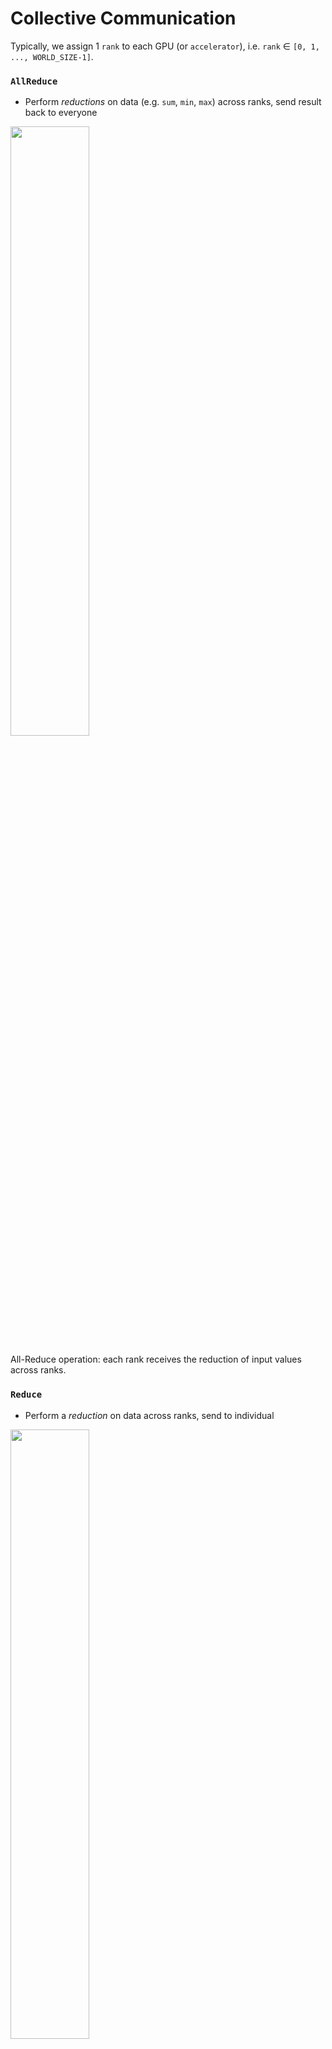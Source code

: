 # Collective Communication {.smaller background-color="#FFFFFF"}

Typically, we assign 1 `rank` to each GPU (or `accelerator`), i.e. `rank` $\in$ `[0, 1, ...,
WORLD_SIZE-1]`.

::: {.panel-tabset}

### `AllReduce`

- Perform _reductions_ on data (e.g. `sum`, `min`, `max`) across ranks, send result back to everyone

::: {#fig-allreduce}
![](./assets/collective-allreduce-sum.drawio.svg){width="50%"}

All-Reduce operation: each rank receives the reduction of input values across ranks.
:::

### `Reduce`

- Perform a _reduction_ on data across ranks, send to individual

::: {#fig-reduce}
![](./assets/collective-reduce-sum.drawio.svg){width="50%"}

Reduce operation: one rank receives the reduction of input values across ranks
:::


### `Broadcast`

- `broadcast` (_send_) a tensor <code>$x$</code> from one rank to all ranks

::: {#fig-broadcast}
![](./assets/collective-broadcast.drawio.svg){width="50%"}
:::

### `AllGather`

- Gathers tensors from the whole group in a list.

::: {#fig-allgather}
![](./assets/collective-allgather.drawio.svg){width="50%"}
:::

### `Scatter`

- Scatters a list of tensors to the whole group

::: {#fig-scatter}
![](./assets/collective-scatter.drawio.svg){width="50%"}
:::

:::

## Collective Operations {background-color="#FFFFFF"}

::: {.callout-warning icon=false title="⌛ Timeouts"}
- Collective operations have to be called for each `rank` to form a complete collective operation.
    - Failure to do so will result in other ranks waiting **indefinitely**
:::


